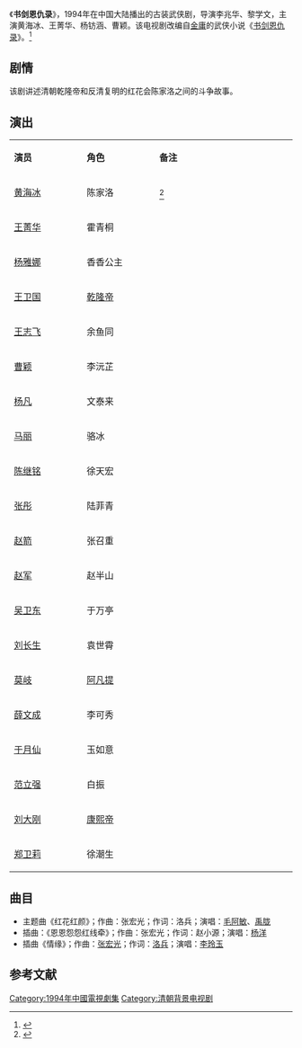 {{Otheruses|subject=1994年黄海冰、王菁华主演的电视剧《书剑恩仇录》|other=其他同名条目|書劍恩仇錄 (消歧義)}}
{{expand|time=2015-04-19T06:55:14+00:00}}
{{电视节目信息框
| 名称     = 书剑恩仇录
| 别名     = ''{{lang|en|The Book and the Sword}}''
| 图片     = 
| 图说     = 
| 分类     = 古装武侠剧
| 原创者   = 金庸《书剑恩仇录》
| 导演     = 李兆华<br />黎学文
| 监制     = 朴东生<br />杨剑
| 出品人   = 樊志勇
| 编剧     =  
| 制作人   = 丁亮
| 摄影     = 
| 演出     = 黄海冰<br />王菁华<br />杨钫涵<br />曹颖
| 主题曲   = 《红花红颜》　
| 片尾曲   = 
| 插曲     = 《恩恩怨怨红线牵》<br />《情缘》　
| 地区     = {{CHNML}}
| 语言     = 普通话
| 集数     = 32集
| 每集长   = 45分钟
| 制作公司 = 
| 首播地区 = 
| 电视网   = 
| 开始     = 
| 结束     = 
| 先于     = 
| 后于     = 
| 相关剧集 = 
| 官方网站 = 
}}
《'''书剑恩仇录'''》，1994年在中国大陆播出的古装武侠剧，导演李兆华、黎学文，主演黄海冰、王菁华、杨钫涵、曹颖。该电视剧改编自[[金庸|金庸]]的武侠小说《[[书剑恩仇录|书剑恩仇录]]》。<ref>{{cite news |author= |url=http://ent.sina.com.cn/m/2002-10-07/1610104984.html |title=《书剑恩仇录》一拍再拍 |newspaper=新浪 |accessdate=2015-04-19 |date=2002-10-07 |archive-date=2019-06-10 |archive-url=https://web.archive.org/web/20190610164154/http://ent.sina.com.cn/m/2002-10-07/1610104984.html |dead-url=no }}</ref>

==剧情==
该剧讲述清朝乾隆帝和反清复明的红花会陈家洛之间的斗争故事。

== 演出 ==
{|class="wikitable" width="20%"
|- style="background:cornflowerblue; color:white" align=center
|style="width:5%"|'''演员'''||style="width:5%"|'''角色'''||style="width:10%"|'''备注'''
|-
| [[黄海冰|黄海冰]] || 陈家洛 || <ref>{{cite news|author=|url=http://ent.163.com/ent_2003/editor/news/starnews/040611/040611_253552.html|title=黄海冰:中国传统文化中蕴藏着无穷魅力|accessdate=2015-04-19|newspaper=网易|date=2004-06-11|archive-date=2006-09-16|archive-url=https://web.archive.org/web/20060916214332/http://ent.163.com/ent_2003/editor/news/starnews/040611/040611_253552.html|dead-url=no}}</ref>
|-
| [[王菁华|王菁华]] || 霍青桐 ||   
|- 
| [[杨雅娜|杨雅娜]] || 香香公主 ||   
|- 
| [[王衛國_(1955年)|王卫国]] || [[乾隆帝|乾隆帝]] ||   
|-
| [[王志飞|王志飞]] || 余鱼同 ||   
|-
| [[曹穎_(主持人)|曹颖]] || 李沅芷 ||   
|-
| [[杨凡|杨凡]] || 文泰来 ||   
|-
| [[马丽|马丽]] || 骆冰 ||   
|- 
| [[陈继铭|陈继铭]] || 徐天宏 ||   
|- 
| [[张彤_(演员)|张彤]] || 陆菲青 ||   
|-
| [[赵箭|赵箭]] || 张召重 ||   
|-
| [[赵君_(演员)|赵军]] ||  赵半山 ||   
|-
| [[吴卫东|吴卫东]] || 于万亭 ||   
|-
| [[刘长生|刘长生]] || 袁世霄 ||   
|- 
| [[莫岐|莫岐]] || [[阿凡提|阿凡提]] ||   
|- 
| [[薛文成|薛文成]] || 李可秀 ||   
|- 
| [[于月仙|于月仙]] || 玉如意 ||   
|-
| [[范立强|范立强]] || 白振 ||   
|-
| [[刘大刚|刘大刚]] || [[康熙帝|康熙帝]] ||   
|- 
| [[郑卫莉|郑卫莉]] || 徐潮生 ||
|}

==曲目==
*主题曲《红花红颜》；作曲：张宏光；作词：洛兵；演唱：[[毛阿敏|毛阿敏]]、[[禹胧|禹胧]]
*插曲：《恩恩怨怨红线牵》；作曲：张宏光；作词：赵小源；演唱：[[杨洋|杨洋]]
*插曲《情缘》；作曲：[[张宏光|张宏光]]；作词：[[洛兵|洛兵]]；演唱：[[李玲玉|李玲玉]]　

==参考文献==
{{reflist}}

{{书剑恩仇录}}
{{DEFAULTSORT:S书}}
[[Category:1994年中國電視劇集|Category:1994年中國電視劇集]]
[[Category:清朝背景电视剧|Category:清朝背景电视剧]]